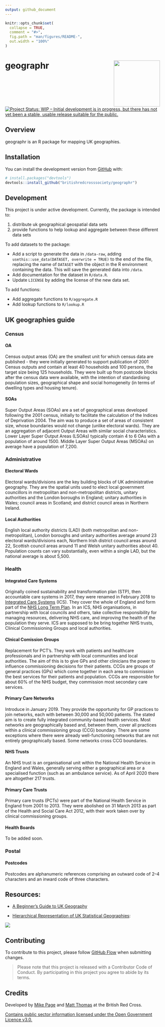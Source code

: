 ```yaml
---
output: github_document
---
```


<!-- README.md is generated from README.Rmd. Please edit that file -->

```r
knitr::opts_chunk$set(
  collapse = TRUE,
  comment = "#>",
  fig.path = "man/figures/README-",
  out.width = "100%"
)
```

# geographr <img src='man/figures/logo.png' align="right" height="150" /></a>

<!-- badges: start -->
[![Project Status: WIP – Initial development is in progress, but there has not yet been a stable, usable release suitable for the public.](https://www.repostatus.org/badges/latest/wip.svg)](https://www.repostatus.org/#wip)
<!-- badges: end -->

## Overview

geographr is an R package for mapping UK geographies.


## Installation

You can install the development version from [GitHub](https://github.com/) with:

``` r
# install.packages("devtools")
devtools::install_github("britishredcrosssociety/geographr")
```

## Development

This project is under active development. Currently, the package is intended to:  

1. distribute uk geographical geospatial data sets  
2. provide functions to help lookup and aggregate between these different data sets  

To add datasets to the package:

- Add a script to generate the data in `/data-raw`, adding `usethis::use_data(DATASET, overwrite = TRUE)` to the end of the file, replacing the name of `DATASET` with the object in the R environment containing the data. This will save the generated data into `/data`.
- Add documentation for the dataset in `R/data.R`. 
- Update `LICENSE` by adding the license of the new data set.

To add functions:

- Add aggregate functions to `R/aggregate.R`
- Add lookup functions to `R/lookup.R`

## UK geographies guide

### Census

#### OA
Census output areas (OA) are the smallest unit for which census data are published - they were initially generated to support publication of 2001 Census outputs and contain at least 40 households and 100 persons, the target size being 125 households. They were built up from postcode blocks after the census data were available, with the intention of standardising population sizes, geographical shape and social homogeneity (in terms of dwelling types and housing tenure). 

#### SOAs
Super Output Areas (SOAs) are a set of geographical areas developed following the 2001 census, initially to facilitate the calculation of the Indices of Deprivation 2004. The aim was to produce a set of areas of consistent size, whose boundaries would not change (unlike electoral wards). They are an aggregation of adjacent Output Areas with similar social characteristics. Lower Layer Super Output Areas (LSOAs) typically contain 4 to 6 OAs with a population of around 1500. Middle Layer Super Output Areas (MSOAs) on average have a population of 7,200.

### Administrative

#### Electoral Wards
Electoral wards/divisions are the key building blocks of UK administrative geography. They are the spatial units used to elect local government councillors in metropolitan and non-metropolitan districts, unitary authorities and the London boroughs in England; unitary authorities in Wales; council areas in Scotland; and district council areas in Northern Ireland.

#### Local Authorities
English local authority districts (LAD) (both metropolitan and non-metropolitan), London boroughs and unitary authorities average around 23 electoral wards/divisions each, Northern Irish district council areas around 22, Scottish council areas around 11 and Welsh unitary authorities about 40. Population counts can vary substantially, even within a single LAD, but the national average is about 5,500. 

### Health

#### Integrated Care Systems

Originally coined sustainability and transformation plan (STP), then accountable care systems in 2017, they were renamed in February 2018 to [Integrated Care Systems](https://www.england.nhs.uk/integratedcare/integrated-care-systems/) (ICS). They cover the whole of England and form part of the [NHS Long Term Plan](https://en.wikipedia.org/wiki/NHS_Long_Term_Plan). In an ICS, NHS organisations, in partnership with local councils and others, take collective responsibility for managing resources, delivering NHS care, and improving the health of the population they serve. ICS are supposed to be bring together NHS trusts, Clinical Commissioning Groups and local authorities.

#### Clnical Comission Groups

Replacement for PCT’s. They work with patients and healthcare
professionals and in partnership with local communities and local
authorities. The aim of this is to give GPs and other clinicians the
power to influence commissioning decisions for their patients. CCGs are
groups of general practices (GPs) which come together in each area to
commission the best services for their patients and population. CCGs are
responsible for about 60% of the NHS budget, they commission most
secondary care services.

#### Primary Care Networks

Introduce in January 2019. They provide the opportunity for GP practices
to join networks, each with between 30,000 and 50,000 patients. The
stated aim is to create fully integrated community-based health
services. Most networks are geographically based and, between them,
cover all practices within a clinical commissioning group (CCG)
boundary. There are some exceptions where there were already
well-functioning networks that are not entirely geographically based.
Some networks cross CCG boundaries.

#### NHS Trusts

An NHS trust is an organisational unit within the National Health
Service in England and Wales, generally serving either a geographical
area or a specialised function (such as an ambulance service). As of
April 2020 there are altogether 217 trusts.

#### Primary Care Trusts

Primary care trusts (PCTs) were part of the National Health Service in
England from 2001 to 2013. They were abolished on 31 March 2013 as part
of the Health and Social Care Act 2012, with their work taken over by
clinical commissioning groups.

#### Health Boards
To be added soon.

### Postal

#### Postcodes
Postcodes are alphanumeric references comprising an outward code of 2–4 characters and an inward code of three characters.

## Resources:

- [A Beginner's Guide to UK Geography](https://ago-item-storage.s3.us-east-1.amazonaws.com/86ebfbad61c941bebbc7edbf2b985efe/A_Beginners_Guide_to_UK_Geography_%282020%29_v1.0.pdf?X-Amz-Security-Token=IQoJb3JpZ2luX2VjENf%2F%2F%2F%2F%2F%2F%2F%2F%2F%2FwEaCXVzLWVhc3QtMSJIMEYCIQDePLKKcoYp%2F%2B6gHqdY0UOE0iitTLZIic46rd6HNLFj%2BgIhAM%2FPmaYOksAyoE9nxGS%2BavQk7VcATCuMok7jtuzoJIlVKr0DCMD%2F%2F%2F%2F%2F%2F%2F%2F%2F%2FwEQABoMNjA0NzU4MTAyNjY1Igx%2F4kGXt6IKHOzH0scqkQNrPfE1IRfsZ4mPusOlaJ%2BXyYxsPjchwMd7fDDnsfQ4SVcEHN4bWYzZR54NmjGSI%2BBrns%2BPsSIFMXAKnZMEnsD7j6Gu1aCOW7G0EYnGjcvXWPahl4UwrUcfc9vTsycPPEUmbpt8kVC6YugX7OtgsgXwp5X%2BEo50BbMhuDSLyJHGelYxXlTOdbiZrZ61ziDkL4%2BrvOpOd7G2g6oOjh1QRit15ZjcBnReeEhN55c35cK05qXa%2ButlRamqDrKfgW9SF9kZ8G3g0Bl6Z2YoPJwK4ryHIW5DcOS%2Bzid%2FGpFw%2FD1G4Px1BpPblug8OJ0dxGnzIfqhXOKWpNShTjUMlIvAPzPHedKrnx0t3Eo3yhgWHwwy4bJuX1eaoSv1D8%2FodMvGJVdrEE7I0SNIHwcmbvD6I%2BMScXCBLr3T%2BkycFx7QyIoIgm81YI1XJjaMmwQqfMje8f%2Blvh9hY2a%2BjiI0nG55Qd4jpC3jq5VmTpRW8r7oq7zRsIoa99OKQPAa8LyexmqiDYsZBl1AN6ouett1Nnfajr1YjjCAqOCABjrqARwl14wNOvA7oEfBiZnIlImd%2FluOw242VlVCjqVahE1OH%2FPVp7n%2BMtFeeW4gM1VcaM7N3MUZCCXqAWMywKTa2hvoXt2UCOFfHC9aT%2BpoCwuQAt4V9pV1yW%2B5r6QYZcCWUjhs3kJvT5Kcf6%2Fsie1TBCBPolwm8bQ4526JWyLN2sxXI9rrSMDotJt1sgkV6xC6%2F2O3imWcteLsWXOLG%2BoBI38i4xHs2mRS9%2F%2BHHNA8EpXlxBXgrQoHADW0DCLOHNNPx8bULTVBXB9EdewoD9Ws0e1qHLo8bJMAEj83U%2BpgMLeZSuW4OEIRY%2FKaqw%3D%3D&X-Amz-Algorithm=AWS4-HMAC-SHA256&X-Amz-Date=20210201T162450Z&X-Amz-SignedHeaders=host&X-Amz-Expires=300&X-Amz-Credential=ASIAYZTTEKKEWJADVX4Z%2F20210201%2Fus-east-1%2Fs3%2Faws4_request&X-Amz-Signature=9870cddc8ff4f3e2e1cc10802e079b2c2548334659b33f03853aa33ec061b8db)

- [Hierarchical Representation of UK Statistical Geographies](https://ago-item-storage.s3.us-east-1.amazonaws.com/c2eb89ab698144bf825873c1ae161c06/hierarchy_poster_v2.9_DEC_2020_A3.pdf?X-Amz-Security-Token=IQoJb3JpZ2luX2VjENn%2F%2F%2F%2F%2F%2F%2F%2F%2F%2FwEaCXVzLWVhc3QtMSJHMEUCIQDAL%2FT0GCi8M4ch%2BKZhePRnEqg570td%2Bq1%2BQsHm8Bk7rAIgEODOCg%2BzG5NNDM7ttvYHkglQ1api0q8DzOwn5C8fkfYqvQMIwf%2F%2F%2F%2F%2F%2F%2F%2F%2F%2FARAAGgw2MDQ3NTgxMDI2NjUiDPWhmGDGAtKVDrhj%2FyqRA5wSnsEpPXSefA2SiRZPp5VEuQrmBVwkNk4cC1GTQPB%2Fq904en17D%2FwdbD6ULn06InAt%2FNfTlvwL%2FfOiWM%2FLtueChurCHq3uqBk0sb2fuiCx8WTvyC76xdYweNf%2FrbKZXxp7R35hO6aSBpuOXm5iJjdp4jZOcjoJ2C2TbZwJai8t3QRvZpMpmlP6mX%2BaMpYbrGfPeq1TJRUW7jiYysBwiPgrGnyuIOyt15aYC2mAslP%2B3kZQLDVNTXBILjVNaexwa3LvC2uzGyrwN51l2AgOAvvVDIhWNsoJiuJFCdBHdRAUzqfwHNCLW2nQMH34mJN%2FqqHBk5tfD%2FAB2NJa4g9KpayhmMeLnXN4%2BMFSlSjHiCHTtrex%2FO7u829LwU%2BQaxDQRCfxDIKdmYoNSeNPT3gGd34GDEgjdqw0d7dBOYCn6gAgo2saeQgxbsnS7xOmXWCtUAmiLyW%2FIdSgcmibrlvhEyDWDz5Hk3JazEQumZYuRMw7hObULpFu1NNfS%2B1%2B315jCvgxExQnJ2aVyCKhI1pVfjzUMLfN4IAGOusBxtOpXGw%2B1CtcsIqGS45TxYfJWp32Z%2BxcyrIWHVpP%2BkP%2F7nFnPI3Pqdz5mxUNZOFPH7h1nJr%2BJEp0ozKozoTdldI9rvkx4B1UmQB99gWpPREaKD44FqFQO58lSl%2BT8IK67fAy1WTT3Qm6avFEV0fkO%2Fx0aOjXIVdR%2F3h4P39f%2Fe13JvTd%2FJPv8YSTOb9HD0NfkYNZaupjWA0jSN86M9qWfSkTBqHW%2B0iWJgHH%2BC3HyAoUL%2FgDdDE4thaEGvYAWY8H4lKPWGQ3%2B3j84nzqibA%2Fz%2FO4JWt8oqNC9Qo30NEeQ6BUtQxlaB66%2Fz6Wqw%3D%3D&X-Amz-Algorithm=AWS4-HMAC-SHA256&X-Amz-Date=20210201T163018Z&X-Amz-SignedHeaders=host&X-Amz-Expires=300&X-Amz-Credential=ASIAYZTTEKKETT2RHOPR%2F20210201%2Fus-east-1%2Fs3%2Faws4_request&X-Amz-Signature=8e0897a4597f0d29ee589a6316b1070fd414a7d31ddb2cca1855bf915fd5e7b5):

<img src='man/figures/hierarchy-poster.png' align="centre"/>

## Contributing

To contribute to this project, please follow [GitHub Flow](https://guides.github.com/introduction/flow/) when submitting changes.

> Please note that this project is released with a Contributor Code of Conduct. By participating in this project you agree to abide by its terms.

## Credits
Developed by [Mike Page](https://github.com/MikeJohnPage) and [Matt Thomas](https://twitter.com/matthewgthomas) at the British Red Cross.

[Contains public sector information licensed under the Open Government Licence v3.0.](http://www.nationalarchives.gov.uk/doc/open-government-licence/version/3/)

